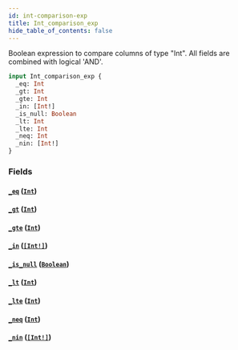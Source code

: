 ```yaml
---
id: int-comparison-exp
title: Int_comparison_exp
hide_table_of_contents: false
---
```


Boolean expression to compare columns of type "Int". All fields are combined with logical 'AND'.

```graphql
input Int_comparison_exp {
  _eq: Int
  _gt: Int
  _gte: Int
  _in: [Int!]
  _is_null: Boolean
  _lt: Int
  _lte: Int
  _neq: Int
  _nin: [Int!]
}
```

### Fields

#### [`_eq`](#) ([`Int`](../scalars/int))

#### [`_gt`](#) ([`Int`](../scalars/int))

#### [`_gte`](#) ([`Int`](../scalars/int))

#### [`_in`](#) ([`[Int!]`](../scalars/int))

#### [`_is_null`](#) ([`Boolean`](../scalars/boolean))

#### [`_lt`](#) ([`Int`](../scalars/int))

#### [`_lte`](#) ([`Int`](../scalars/int))

#### [`_neq`](#) ([`Int`](../scalars/int))

#### [`_nin`](#) ([`[Int!]`](../scalars/int))
